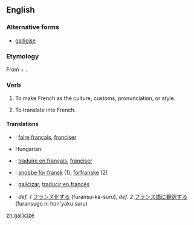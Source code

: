 ==English==

===Alternative forms===
* [[gallicise]] {{qualifier|mainly UK}}

===Etymology===
From {{etyl|la}} {{term|Gallicus||French|lang=la}} + {{term|-ize}}.

===Verb===
{{en-verb|galliciz|ing}}

# {{transitive}} To make French as the culture, customs, pronunciation, or style.
# {{transitive}} To translate into French.

====Translations====
{{trans-top|to make French as the culture, customs, pronunciation, or style}}
* {{ttbc|French}}: [[faire français]], [[franciser]]
{{trans-mid}}
* Hungarian: {{t|hu|elfranciásít}}
{{trans-bottom}}

{{trans-top|to translate into French}}
* {{ttbc|French}}: [[traduire en français]], [[franciser]]
{{trans-mid}}
{{trans-bottom}}

{{checktrans-top}}
* {{ttbc|Danish}}: [[snobbe for fransk]] (1); [[forfranske]] (2)
* {{ttbc|Spanish}}: [[galicizar]], [[traducir en francés]]
* {{ttbc|Japanese}}: ''def. 1'' [[フランス化]]する (furansu-ka-suru), ''def. 2'' [[フランス語]]に[[翻訳する]] (furansugo ni hon'yaku suru)
{{trans-bottom}}

[[zh:gallicize]]
